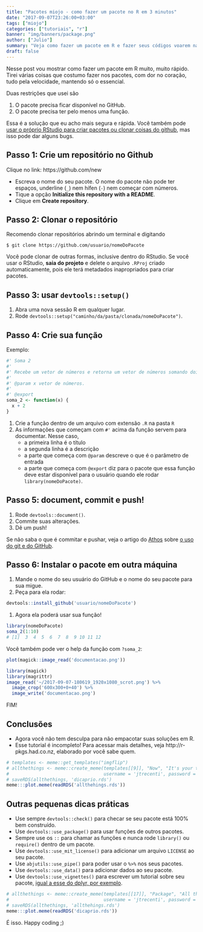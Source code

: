 ```yaml
---
title: "Pacotes miojo - como fazer um pacote no R em 3 minutos"
date: "2017-09-07T23:26:00+03:00"
tags: ["miojo"]
categories: ["tutoriais", "r"]
banner: "img/banners/package.png"
author: ["Julio"]
summary: "Veja como fazer um pacote em R e fazer seus códigos voarem na velocidade da luz"
draft: false
---
```


Nesse post vou mostrar como fazer um pacote em R muito, muito rápido. Tirei várias coisas que costumo fazer nos pacotes, com dor no coração, tudo pela velocidade, mantendo só o essencial.

Duas restrições que usei são

1. O pacote precisa ficar disponível no GitHub.
2. O pacote precisa ter pelo menos uma função.

Essa é a solução que eu acho mais segura e rápida. Você também pode [usar o próprio RStudio para criar pacotes ou clonar coisas do github](http://curso-r.com/blog/2017/07/17/2017-07-17-rstudio-e-github/), mas isso pode dar alguns bugs.

## Passo 1: Crie um repositório no Github

Clique no link: https://github.com/new

- Escreva o nome do seu pacote. O nome do pacote não pode ter espaços, underline (`_`) nem hífen (`-`) nem começar com números.
- Tique a opção **Initialize this repository with a README**.
- Clique em **Create repository**.

## Passo 2: Clonar o repositório

Recomendo clonar repositórios abrindo um terminal e digitando

```
$ git clone https://github.com/usuario/nomeDoPacote
```

Você pode clonar de outras formas, inclusive dentro do RStudio. Se você usar o RStudio, **saia do projeto** e delete o arquivo `.RProj` criado automaticamente, pois ele terá metadados inapropriados para criar pacotes.

## Passo 3: usar `devtools::setup()`

1. Abra uma nova sessão R em qualquer lugar.
2. Rode `devtools::setup("caminho/da/pasta/clonada/nomeDoPacote")`.

## Passo 4: Crie sua função

Exemplo:

```r
#' Soma 2
#' 
#' Recebe um vetor de números e retorna um vetor de números somando dois
#' 
#' @param x vetor de números.
#'
#' @export
soma_2 <- function(x) {
  x + 2
}
```

1. Crie a função dentro de um arquivo com extensão `.R` na pasta `R`
2. As informações que começam com `#'` acima da função servem para documentar. Nesse caso,
    - a primeira linha é o título
    - a segunda linha é a descrição
    - a parte que começa com `@param` descreve o que é o parâmetro de entrada
    - a parte que começa com `@export` diz para o pacote que essa função deve estar disponível para o usuário quando ele rodar `library(nomeDoPacote)`.

## Passo 5: document, commit e push!

1. Rode `devtools::document()`.
1. Commite suas alterações.
2. Dê um push!

Se não saba o que é commitar e pushar, veja o artigo do [Athos](http://curso-r.com/author/athos/) sobre [o uso do git e do  GitHub](http://curso-r.com/blog/2017/07/17/2017-07-17-rstudio-e-github/).

## Passo 6: Instalar o pacote em outra máquina

1. Mande o nome do seu usuário do GitHub e o nome do seu pacote para sua migue.
1. Peça para ela rodar:

```r
devtools::install_github('usuario/nomeDoPacote')
```

1. Agora ela poderá usar sua função!

```r
library(nomeDoPacote)
soma_2(1:10)
# [1]  3  4  5  6  7  8  9 10 11 12
```

Você também pode ver o help da função com `?soma_2`:

```r
plot(magick::image_read('documentacao.png'))
```




```r
library(magick)
library(magrittr)
image_read('~/2017-09-07-180619_1920x1080_scrot.png') %>%
  image_crop('600x300+0+40') %>%
  image_write('documentacao.png')
```

FIM!

## Conclusões

- Agora você não tem desculpa para não empacotar suas soluções em R.
- Esse tutorial é incompleto! Para acessar mais detalhes, veja http://r-pkgs.had.co.nz, elaborado por você sabe quem.

```r
# templates <- meme::get_templates("imgflip")
# allthethings <- meme::create_meme(templates[[9]], "Now", "It's your turn",
#                                   username = 'jtrecenti', password = 'XXX')
# saveRDS(allthethings, 'dicaprio.rds')
meme:::plot.meme(readRDS('allthehings.rds'))
```

## Outras pequenas dicas práticas

- Use sempre `devtools::check()` para checar se seu pacote está 100% bem construído.
- Use `devtools::use_package()` para usar funções de outros pacotes. 
- Sempre use os `::` para chamar as funções e nunca rode `library()` ou `require()` dentro de um pacote.
- Use `devtools::use_mit_license()` para adicionar um arquivo `LICENSE` ao seu pacote.
- Use `abjutils::use_pipe()` para poder usar o `%>%` nos seus pacotes.
- Use `devtools::use_data()` para adicionar dados ao seu pacote.
- Use `devtools::use_vignettes()` para escrever um tutorial sobre seu pacote, [igual a esse do dplyr, por exemplo](https://cran.r-project.org/web/packages/dplyr/vignettes/dplyr.html).


```r
# allthethings <- meme::create_meme(templates[[17]], "Package", "All the things!",
#                                   username = 'jtrecenti', password = 'XXX')
# saveRDS(allthethings, 'allthehings.rds')
meme:::plot.meme(readRDS('dicaprio.rds'))
```


É isso. Happy coding ;)

